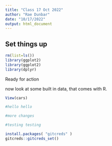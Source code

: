 ```yaml
---
title: "Class 17 Oct 2022"
author: "Rae Dunbar"
date: "10/17/2022"
output: html_document
---
```


## Set things up

```r
rm(list=ls())
library(ggplot2)
library(ggplot2)
library(dplyr)
```

Ready for action

now look at some built in data, that comes with R. 

```r
View(cars)
```

```r
#hello hello

#more changes

#testing testing
```

```r
install.packages( "gitcreds" )
gitcreds::gitcreds_set()
```



